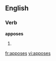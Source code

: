 
==English==

===Verb===
'''apposes'''

# {{third-person singular of|[[appose]]}}

[[fr:apposes]]
[[vi:apposes]]